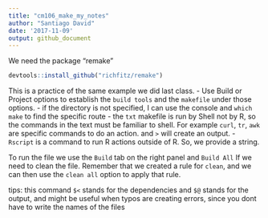 ```yaml
---
title: "cm106_make_my_notes"
author: "Santiago David"
date: '2017-11-09'
output: github_document
---
```


We need the package "remake"
```r
devtools::install_github("richfitz/remake")
```

This is a practice of the same example we did last class.
- Use Build or Project options to establish the `build tools` and the `makefile` under those options.
- if the directory is not specified, I can use the console and `which make` to find the specific route
- the `txt` makefile is run by Shell not by R, so the commands in the text must be familiar to shell. For example `curl`, `tr`, `awk` are specific commands to do an action. and `>` will create an output.
- `Rscript` is a command to run R actions outside of R. So, we provide a string.


To run the file we use the `Build` tab on the right panel and `Build All`
If we need to clean the file. Remember that we created a rule for `clean`, and we can then use the `clean all` option to apply that rule.

tips: this command `$<` stands for the dependencies and `$@` stands for the output, and might be useful when typos are creating errors, since you dont have to write the names of the files